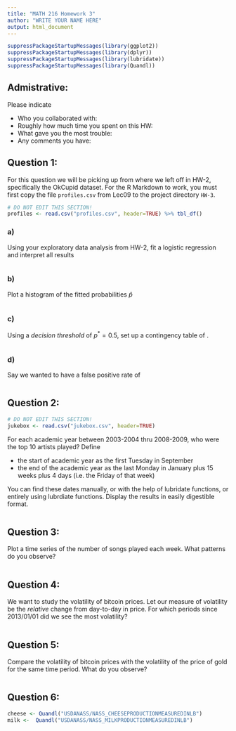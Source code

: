 ```yaml
---
title: "MATH 216 Homework 3"
author: "WRITE YOUR NAME HERE"
output: html_document
---
```


```r
suppressPackageStartupMessages(library(ggplot2))
suppressPackageStartupMessages(library(dplyr))
suppressPackageStartupMessages(library(lubridate))
suppressPackageStartupMessages(library(Quandl))
```


## Admistrative:

Please indicate

* Who you collaborated with:
* Roughly how much time you spent on this HW:
* What gave you the most trouble:
* Any comments you have: 





## Question 1:

For this question we will be picking up from where we left off in HW-2,
specifically the OkCupid dataset. For the R Markdown to work, you must first
copy the file `profiles.csv` from Lec09 to the project directory `HW-3`.

```r
# DO NOT EDIT THIS SECTION!
profiles <- read.csv("profiles.csv", header=TRUE) %>% tbl_df()
```


### a)

Using your exploratory data analysis from HW-2, fit a logistic regression and
interpret all results

```r

```


### b)

Plot a histogram of the fitted probabilities $\widehat{p}$

```r

```

### c)

Using a *decision threshold* of $p^*=0.5$, set up a contingency table of .

```r

```

### d)

Say we wanted to have a false positive rate of 

```r

```





## Question 2:

```r
# DO NOT EDIT THIS SECTION!
jukebox <- read.csv("jukebox.csv", header=TRUE)
```

For each academic year between 2003-2004 thru 2008-2009, who were the top 10 artists played?  Define

* the start of academic year as the first Tuesday in September
* the end of the academic year as the last Monday in January plus 15 weeks plus 4 days (i.e. the Friday of that week)

You can find these dates manually, or with the help of lubridate functions, or entirely using lubrdiate functions.  Display the results in easily digestible format.  

```r

```





## Question 3:

Plot a time series of the number of songs played each week.  What patterns do you observe?  

```r

```





## Question 4:

We want to study the volatility of bitcoin prices.  Let our measure of
volatility be the *relative* change from day-to-day in price.  For which
periods since 2013/01/01 did we see the most volatility?

```r

```





## Question 5:

Compare the volatility of bitcoin prices with the volatility of the price of
gold for the same time period.  What do you observe?

```r

```





## Question 6:

```r
cheese <- Quandl("USDANASS/NASS_CHEESEPRODUCTIONMEASUREDINLB")
milk <-  Quandl("USDANASS/NASS_MILKPRODUCTIONMEASUREDINLB")
```

